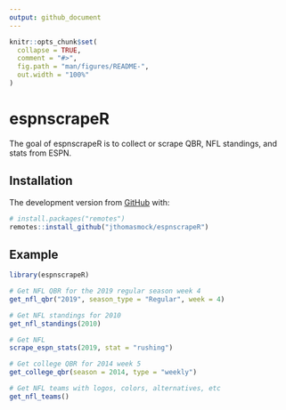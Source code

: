 ```yaml
---
output: github_document
---
```


<!-- README.md is generated from README.Rmd. Please edit that file -->

```r
knitr::opts_chunk$set(
  collapse = TRUE,
  comment = "#>",
  fig.path = "man/figures/README-",
  out.width = "100%"
)
```
# espnscrapeR

<!-- badges: start -->
<!-- badges: end -->

The goal of espnscrapeR is to collect or scrape QBR, NFL standings, and stats from ESPN.

## Installation

The development version from [GitHub](https://github.com/) with:

``` r
# install.packages("remotes")
remotes::install_github("jthomasmock/espnscrapeR")
```
## Example

```r
library(espnscrapeR)
```

```r
# Get NFL QBR for the 2019 regular season week 4
get_nfl_qbr("2019", season_type = "Regular", week = 4)
```

```r
# Get NFL standings for 2010
get_nfl_standings(2010)
```


```r
# Get NFL 
scrape_espn_stats(2019, stat = "rushing")
```

```r
# Get college QBR for 2014 week 5
get_college_qbr(season = 2014, type = "weekly")
```

```r
# Get NFL teams with logos, colors, alternatives, etc
get_nfl_teams()
```

